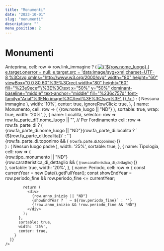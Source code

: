 ```yaml
---
title: "Monumenti"
date: "2023-10-01"
slug: "monumenti"
description: ""
menu_position: 2
---
```



# Monumenti

<Row className="my-4">
  <Col md={12}>
    <DataTb
      source={{
        dTable: "luogo_di_interesse",
        dQueryString: "filter[tipologia][_eq]=monumento&fields=*,*.*.*,link_immagine,fa_parte_di.nome_luogo,fa_parte_di.toponimo,fa_parte_di.localita&limit=-1"
      }}
      striped
      highlightOnHover
      pointerOnHover
      className="data-table shadow-sm rounded"
      customStyles={{
        headCells: {
          style: {
            backgroundColor: '#5f3dc4',
            color: 'white',
            fontWeight: 'bold',
            fontSize: '1rem',
          },
        },
        rows: {
          style: {
            '&:nth-of-type(odd)': {
              backgroundColor: 'rgba(95, 61, 196, 0.03)',
            },
            '&:hover': {
              backgroundColor: 'rgba(95, 61, 196, 0.1) !important',
            },
          },
        },
        cells: {
          style: {
            padding: '12px 15px',
            verticalAlign: 'middle',
          },
        },
      }}
      paginationPerPage={10}
      paginationRowsPerPageOptions={[10, 25, 50]}
      defaultSortField="nome_luogo"
      defaultSortAsc
      columns={[
        {
          name: <span className="text-white">Anteprima</span>,
          cell: row => row.link_immagine ? (
            <a 
              href={row.link_immagine} 
              target="_blank" 
              rel="noopener noreferrer"
              className="d-inline-block"
            >
              <img 
                src={row.link_immagine} 
                alt={`${row.nome_luogo} - anteprima`}
                style={{
                  width: '80px',
                  height: '60px',
                  objectFit: 'cover',
                  borderRadius: '4px',
                  boxShadow: '0 2px 4px rgba(0,0,0,0.1)',
                }}
                onError={(e) => {
                  e.target.onerror = null; 
                  e.target.src = 'data:image/svg+xml;charset=UTF-8,%3Csvg xmlns="http://www.w3.org/2000/svg" width="80" height="60" viewBox="0 0 80 60"%3E%3Crect width="80" height="60" fill="%23e9ecef"/%3E%3Ctext x="50%" y="50%" dominant-baseline="middle" text-anchor="middle" fill="%236c757d" font-family="Arial"%3ENo image%3C/text%3E%3C/svg%3E'
                }}
              />
            </a>
          ) : (
            <span className="badge bg-secondary">Nessuna immagine</span>
          ),
          width: '10%',
          center: true,
          ignoreRowClick: true,
        },
        {
          name: <span className="text-white">Monumento</span>,
          cell: row => (
            <Link 
              to={`/monumento/?tb=luogo_di_interesse&id=${row.id}`}
              className="fw-semibold text-primary"
            >
              {row.nome_luogo || "ND"}
            </Link>
          ),
          sortable: true,
          wrap: true,
          width: '20%',
        },
        {
          name: <span className="text-white">Località</span>,
          selector: row => row.fa_parte_di?.nome_luogo || "", // Per l'ordinamento
          cell: row => row.fa_parte_di ? (
            <Link 
              to={`/monumento/?tb=luogo_di_interesse&id=${row.fa_parte_di.id}`}
              className="text-decoration-none"
            >
              <div>
                <div>{row.fa_parte_di.nome_luogo || "ND"}{row.fa_parte_di.localita ? ` (${row.fa_parte_di.localita})` : ''}</div>
                {row.fa_parte_di.toponimo && (
                  <small className="text-muted">
                    {row.fa_parte_di.toponimo}
                  </small>
                )}
              </div>
            </Link>
          ) : (
            <span className="text-muted">Nessun luogo padre</span>
          ),
          width: '25%',
          sortable: true,
        },
        {
          name: <span className="text-white">Tipologia</span>,
          cell: row => (
            <div>
              <div>{row.tipo_monumento || "ND"}</div>
              {row.caratteristica_di_dettaglio && (
                <small className="text-muted">
                  {row.caratteristica_di_dettaglio}
                </small>
              )}
            </div>
          ),
          sortable: true,
          width: '20%',
        },
        {
          name: <span className="text-white">Periodo</span>,
          cell: row => {
            const currentYear = new Date().getFullYear();
            const showEndYear = row.periodo_fine && row.periodo_fine <= currentYear;
            
            return (
              <div>
                {row.anno_inizio || "ND"}
                {showEndYear ? ` — ${row.periodo_fine}` : ''}
                {!row.anno_inizio && !row.periodo_fine && "ND"}
              </div>
            );
          },
          sortable: true,
          width: '25%',
          center: true,
        }
      ]}
    />
  </Col>
</Row>
